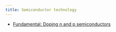 ```yaml
---
title: Semiconductor technology
---
```


- [Fundamental: Doping n and p semiconductors](https://www.halbleiter.org/en/fundamentals/doping/)